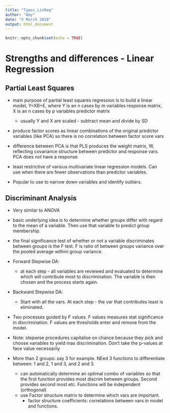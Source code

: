 ---
title: "Types_LinReg"
author: "Amy"
date: "5 March 2018"
output: html_document
---

```{r setup, include=FALSE}
knitr::opts_chunk$set(echo = TRUE)
```

# Strengths and differences - Linear Regression


## Partial Least Squares

* main purpose of partial least squares regression is to build a linear model, Y=XB+E, where Y is an n cases by m variables response matrix, X is an n cases by p variables predictor matrix
    * usually Y and X are scaled - subtract mean and divide by SD
    
 * produce factor scores as linear combinations of the original predictor variables (like PCA) so there is no correlation between factor score vars
 
 * difference between PCA is that PLS produces the weight matrix, W, reflecting covariance structure between predictor and response vars. PCA does not have a response.
 
* least restrictive of various multivariate linear regression models. Can use when there are fewer observations than predictor variables. 

* Popular to use to narrow down variables and identify outliers.

## Discriminant Analysis

* Very similar to ANOVA
* basic underlying idea is to determine whether groups differ with regard to the mean of a variable. Then use that variable to predict group membership. 
* the final significance test of whether or not a variable discriminates between groups is the F test. F is ratio of between groups variance over the pooled average withini group variance.

* Forward Stepwise DA:
    * at each step - all variables are reviewed and evaluated to determine which will contribute most to discrimination. The variable is then chosen and the process starts again.

* Backward Stepwise DA:
    * Start with all the vars. At each step - the var that contributes least is eliminated.

* Two processes guided by F values. F values measures stat significance in discrimination. F values are thresholds enter and remove from the model.

* Note: stepwise procedures capitalise on chance because they pick and choose variables to yield max discrimination. Don't take the p-values at face value necessarily

* More than 2 groups: say 3 for example. NEed 3 functions to differentiate between: 1 and 2, 1 and 3, and 2 and 3.
    * can automatically determine an optimal combo of variables so that the first function provides most discrim between groups. Second provides second most etc. Functions will be independent (orthogonal) 
    * use Factor structure matrix to determine which vars are important.
        * factor structure coefficients: correlations between vars in model and functions.







